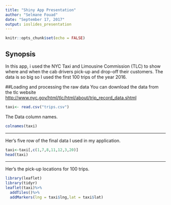 ```yaml
---
title: "Shiny App Presentation"
author: "Selmane Fouad"
date: "September 17, 2017"
output: ioslides_presentation
---
```


```r
knitr::opts_chunk$set(echo = FALSE)
```

## Synopsis

In this app, i used the NYC Taxi and Limousine Commission (TLC) to show where and when the cab drivers pick-up and drop-off their customers. The data is so big so I used the first 100 trips of the year 2016.

##Loading and processing the raw data
You can download the data from the tlc website <http://www.nyc.gov/html/tlc/html/about/trip_record_data.shtml>

```r
taxi<- read.csv("trips.csv")

```

The Data column names.
```r
colnames(taxi)

```

***

Her's five row of the  final data I used in my application.

```r
taxi<-taxi[,c(1,7,8,11,12,3,20)]
head(taxi)
```


***

Her's the pick-up locations for 100 trips.

```r
library(leaflet)
library(tidyr)
leaflet(taxi)%>%
  addTiles()%>%
  addMarkers(lng = taxi$lng,lat = taxi$lat)

```


